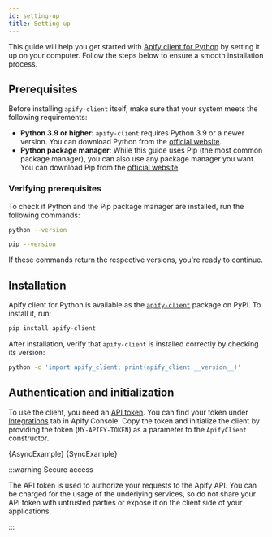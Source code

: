 ```yaml
---
id: setting-up
title: Setting up
---
```




This guide will help you get started with [Apify client for Python](https://github.com/apify/apify-client-python) by setting it up on your computer. Follow the steps below to ensure a smooth installation process.

## Prerequisites

Before installing `apify-client` itself, make sure that your system meets the following requirements:

- **Python 3.9 or higher**: `apify-client` requires Python 3.9 or a newer version. You can download Python from the [official website](https://www.python.org/downloads/).
- **Python package manager**: While this guide uses Pip (the most common package manager), you can also use any package manager you want. You can download Pip from the [official website](https://pip.pypa.io/en/stable/installation/).

### Verifying prerequisites

To check if Python and the Pip package manager are installed, run the following commands:

```sh
python --version
```

```sh
pip --version
```

If these commands return the respective versions, you're ready to continue.

## Installation

Apify client for Python is available as the [`apify-client`](https://pypi.org/project/apify-client/) package on PyPI. To install it, run:

```sh
pip install apify-client
```

After installation, verify that `apify-client` is installed correctly by checking its version:

```sh
python -c 'import apify_client; print(apify_client.__version__)'
```

## Authentication and initialization

To use the client, you need an [API token](https://docs.apify.com/platform/integrations/api#api-token). You can find your token under [Integrations](https://console.apify.com/account/integrations) tab in Apify Console. Copy the token and initialize the client by providing the token (`MY-APIFY-TOKEN`) as a parameter to the `ApifyClient` constructor.

<Tabs>
    <TabItem value="AsyncExample" label="Async client" default>
        <CodeBlock className="language-python">
            {AsyncExample}
        </CodeBlock>
    </TabItem>
    <TabItem value="SyncExample" label="Sync client">
        <CodeBlock className="language-python">
            {SyncExample}
        </CodeBlock>
    </TabItem>
</Tabs>

:::warning Secure access

The API token is used to authorize your requests to the Apify API. You can be charged for the usage of the underlying services, so do not share your API token with untrusted parties or expose it on the client side of your applications.

:::
